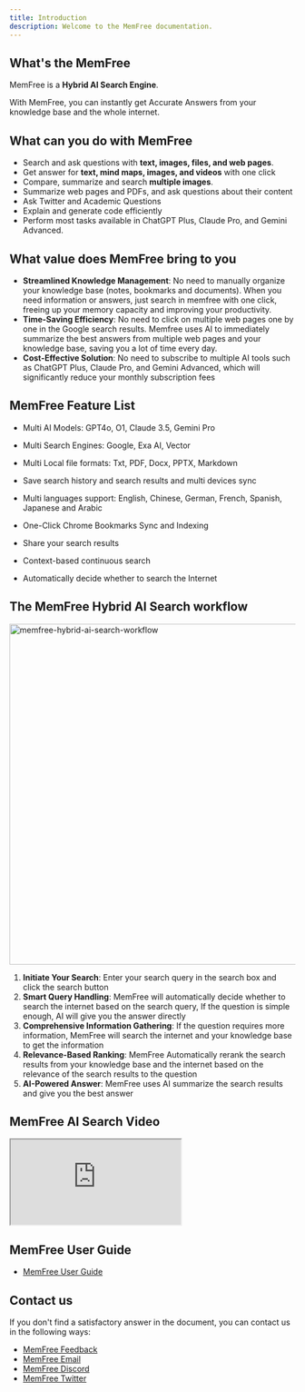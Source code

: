 ```yaml
---
title: Introduction
description: Welcome to the MemFree documentation.
---
```


## What's the MemFree

MemFree is a <b>Hybrid AI Search Engine</b>.

With MemFree, you can instantly get Accurate Answers from your knowledge base and the whole internet.

## What can you do with MemFree

-   Search and ask questions with **text, images, files, and web pages**.
-   Get answer for **text, mind maps, images, and videos** with one click
-   Compare, summarize and search **multiple images**.
-   Summarize web pages and PDFs, and ask questions about their content
-   Ask Twitter and Academic Questions
-   Explain and generate code efficiently
-   Perform most tasks available in ChatGPT Plus, Claude Pro, and Gemini Advanced.

## What value does MemFree bring to you

-   **Streamlined Knowledge Management**: No need to manually organize your knowledge base (notes, bookmarks and documents). When you need information or answers, just search in memfree with one click, freeing up your memory capacity and improving your productivity.
-   **Time-Saving Efficiency**: No need to click on multiple web pages one by one in the Google search results. Memfree uses AI to immediately summarize the best answers from multiple web pages and your knowledge base, saving you a lot of time every day.
-   **Cost-Effective Solution**: No need to subscribe to multiple AI tools such as ChatGPT Plus, Claude Pro, and Gemini Advanced, which will significantly reduce your monthly subscription fees

## MemFree Feature List

-   Multi AI Models: GPT4o, O1, Claude 3.5, Gemini Pro

-   Multi Search Engines: Google, Exa AI, Vector

-   Multi Local file formats: Txt, PDF, Docx, PPTX, Markdown

-   Save search history and search results and multi devices sync

-   Multi languages support: English, Chinese, German, French, Spanish, Japanese and Arabic

-   One-Click Chrome Bookmarks Sync and Indexing

-   Share your search results

-   Context-based continuous search

-   Automatically decide whether to search the Internet

## The MemFree Hybrid AI Search workflow

<Image
    className="mt-4 overflow-hidden rounded-lg border"
    width="800"
    height="600"
    src="/memfree-hybrid-ai-search.webp"
    alt="memfree-hybrid-ai-search-workflow"
/>

1.  **Initiate Your Search**: Enter your search query in the search box and click the search button
2.  **Smart Query Handling**: MemFree will automatically decide whether to search the internet based on the search query, If the question is simple enough, AI will give you the answer directly
3.  **Comprehensive Information Gathering**: If the question requires more information, MemFree will search the internet and your knowledge base to get the information
4.  **Relevance-Based Ranking**: MemFree Automatically rerank the search results from your knowledge base and the internet based on the relevance of the search results to the question
5.  **AI-Powered Answer**: MemFree uses AI summarize the search results and give you the best answer

## MemFree AI Search Video

<iframe
    className="mt-6 aspect-video w-full"
    src="https://www.youtube.com/embed/So_4pb3ynVk"
    title="MemFree: Hybrid AI Search Engine"
    allow="accelerometer; autoplay; clipboard-write; encrypted-media; gyroscope; picture-in-picture; web-share; fullscreen"
    referrerPolicy="strict-origin-when-cross-origin"
    allowFullScreen
></iframe>

## MemFree User Guide

-   [MemFree User Guide](/docs/memfree-user-guide)

## Contact us

If you don't find a satisfactory answer in the document, you can contact us in the following ways:

-   [MemFree Feedback](/feedback)
-   [MemFree Email](mailto:support@memfrre.me)
-   [MemFree Discord](https://discord.com/invite/7QqyMSTaRq)
-   [MemFree Twitter](https://x.com/ahaapple2023)
